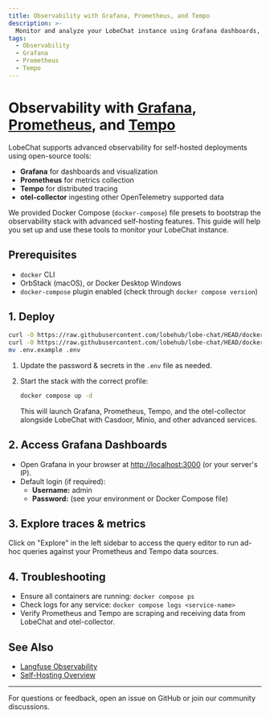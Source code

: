 ```yaml
---
title: Observability with Grafana, Prometheus, and Tempo
description: >-
  Monitor and analyze your LobeChat instance using Grafana dashboards, Prometheus metrics, and Tempo traces. This guide covers setup, configuration for self-hosted deployments.
tags:
  - Observability
  - Grafana
  - Prometheus
  - Tempo
---
```


# Observability with [Grafana](https://grafana.com/), [Prometheus](https://prometheus.io/), and [Tempo](https://grafana.com/docs/tempo/latest/)

LobeChat supports advanced observability for self-hosted deployments using open-source tools:

- **Grafana** for dashboards and visualization
- **Prometheus** for metrics collection
- **Tempo** for distributed tracing
- **otel-collector** ingesting other OpenTelemetry supported data

We provided Docker Compose (`docker-compose`) file presets to bootstrap the observability stack with advanced self-hosting features.
This guide will help you set up and use these tools to monitor your LobeChat instance.

## Prerequisites

- `docker` CLI
- OrbStack (macOS), or Docker Desktop Windows
- `docker-compose` plugin enabled (check through `docker compose version`)

## 1. Deploy

```bash
curl -O https://raw.githubusercontent.com/lobehub/lobe-chat/HEAD/docker-compose/production/grafana/docker-compose.yml
curl -O https://raw.githubusercontent.com/lobehub/lobe-chat/HEAD/docker-compose/production/grafana/.env.example
mv .env.example .env
```

1. Update the password & secrets in the `.env` file as needed.
2. Start the stack with the correct profile:

   ```sh
   docker compose up -d
   ```

   This will launch Grafana, Prometheus, Tempo, and the otel-collector alongside LobeChat with Casdoor, Minio, and other advanced services.

## 2. Access Grafana Dashboards

- Open Grafana in your browser at [http://localhost:3000](http://localhost:3000) (or your server's IP).
- Default login (if required):
  - **Username:** admin
  - **Password:** (see your environment or Docker Compose file)

## 3. Explore traces & metrics

Click on "Explore" in the left sidebar to access the query editor to run ad-hoc queries against your Prometheus and Tempo data sources.

## 4. Troubleshooting

- Ensure all containers are running: `docker compose ps`
- Check logs for any service: `docker compose logs <service-name>`
- Verify Prometheus and Tempo are scraping and receiving data from LobeChat and otel-collector.

## See Also

- [Langfuse Observability](https://lobehub.com/docs/self-hosting/advanced/observability/langfuse)
- [Self-Hosting Overview](https://lobehub.com/docs/self-hosting/start)

---

For questions or feedback, open an issue on GitHub or join our community discussions.
